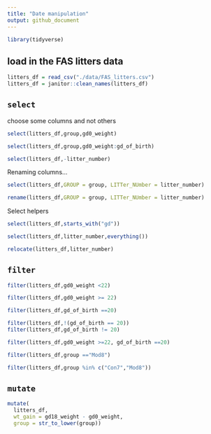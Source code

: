 ```yaml
---
title: "Date manipulation"
output: github_document
---
```


```r
library(tidyverse)
```

## load in the FAS litters data

```r
litters_df = read_csv("./data/FAS_litters.csv")
litters_df = janitor::clean_names(litters_df)
```

## `select`

choose some columns and not others

```r
select(litters_df,group,gd0_weight)
```

```r
select(litters_df,group,gd0_weight:gd_of_birth)
```

```r
select(litters_df,-litter_number)
```


Renaming columns...

```r
select(litters_df,GROUP = group, LITTer_NUmber = litter_number)
```

```r
rename(litters_df,GROUP = group, LITTer_NUmber = litter_number)
```


Select helpers

```r
select(litters_df,starts_with("gd"))
```

```r
select(litters_df,litter_number,everything())
```

```r
relocate(litters_df,litter_number)
```

## `filter`

```r
filter(litters_df,gd0_weight <22)
```

```r
filter(litters_df,gd0_weight >= 22)
```

```r
filter(litters_df,gd_of_birth ==20)
```

```r
filter(litters_df,!(gd_of_birth == 20))
filter(litters_df,gd_of_birth != 20)
```

```r
filter(litters_df,gd0_weight >=22, gd_of_birth ==20)
```

```r
filter(litters_df,group =="Mod8")
```

```r
filter(litters_df,group %in% c("Con7","Mod8"))
```

## `mutate`

```r
mutate(
  litters_df,
  wt_gain = gd18_weight - gd0_weight,
  group = str_to_lower(group))
```

